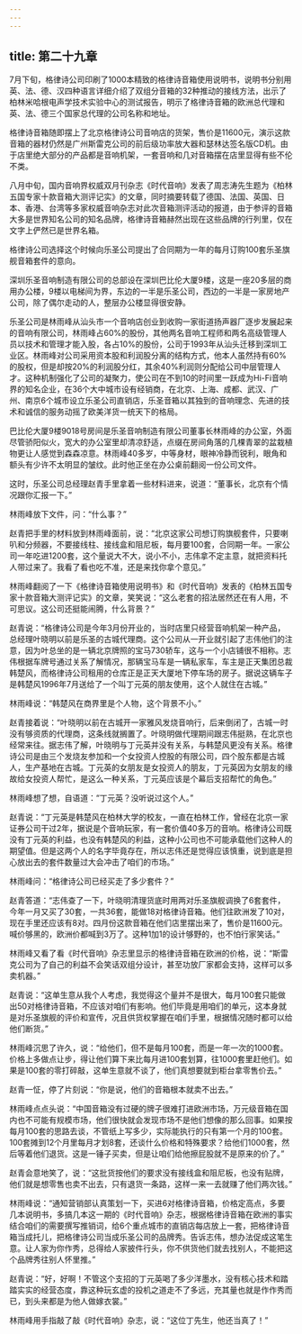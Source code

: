 ```yaml
---
---
---
```

title: 第二十九章
---




7月下旬，格律诗公司印刷了1000本精致的格律诗音箱使用说明书，说明书分别用英、法、德、汉四种语言详细介绍了双组分音箱的32种推动的接线方法，出示了柏林米哈根电声学技术实验中心的测试报告，明示了格律诗音箱的欧洲总代理和英、法、德三个国家总代理的公司名称和地址。

格律诗音箱随即摆上了北京格律诗公司音响店的货架，售价是11600元，演示这款音箱的器材仍然是广州斯雷克公司的前后级功率放大器和瑟林达签名版CD机。由于店里绝大部分的产品都是音响机架，一套音响和几对音箱摆在店里显得有些不伦不类。

八月中旬，国内音响界权威双月刊杂志《时代音响》发表了周志涛先生题为《柏林五国专家十款音箱大测评记实》的文章，同时摘要转载了德国、法国、英国、日本、香港、台湾等多家权威音响杂志对此次音箱测评活动的报道，由于参评的音箱大多是世界知名公司的知名品牌，格律诗音箱赫然出现在这些品牌的行列里，仅在文字上俨然已是世界名箱。

格律诗公司选择这个时候向乐圣公司提出了合同期为一年的每月订购100套乐圣旗舰音箱套件的意向。

深圳乐圣音响制造有限公司的总部设在深圳巴比伦大厦9楼，这是一座20多层的商用办公楼，9楼以电梯间为界，东边的一半是乐圣公司，西边的一半是一家房地产公司，除了偶尔走动的人，整层办公楼显得很安静。

乐圣公司是林雨峰从汕头市一个音响店创业到收购一家街道扬声器厂逐步发展起来的音响有限公司，林雨峰占60%的股份，其他两名音响工程师和两名高级管理人员以技术和管理才能入股，各占10%的股份，公司于1993年从汕头迁移到深圳工业区。林雨峰对公司采用资本股和利润股分离的结构方式，他本人虽然持有60%的股权，但是却按20%的利润股分红，其余40%利润则分配给公司中层管理人才。这种机制强化了公司的凝聚力，使公司在不到10的时间里一跃成为Hi-Fi音响界的知名企业，在36个大中城市设有经销商，在北京、上海、成都、武汉、广州、南京6个城市设立乐圣公司直销店，乐圣音箱以其独到的音响理念、先进的技术和诚信的服务动摇了欧美洋货一统天下的格局。

巴比伦大厦9楼9018号房间是乐圣音响制造有限公司董事长林雨峰的办公室，外面尽管骄阳似火，宽大的办公室里却清凉舒适，点缀在房间角落的几棵青翠的盆栽植物更让人感觉到森森凉意。林雨峰40多岁，中等身材，眼神冷静而锐利，眼角和额头有少许不太明显的皱纹。此时他正坐在办公桌前翻阅一份公司文件。

这时，乐圣公司总经理赵青手里拿着一些材料进来，说道：“董事长，北京有个情况跟你汇报一下。”

林雨峰放下文件，问：“什么事？”

赵青把手里的材料放到林雨峰面前，说：“北京这家公司想订购旗舰套件，只要喇叭和分频器，不要接线柱、接线盒和阻尼板，每月要100套，合同期一年。一家公司一年吃进1200套，这个量说大不大，说小不小，志伟拿不定主意，就把资料托人带过来了。我看了看也吃不准，还是来找你拿个意见。”

林雨峰翻阅了一下《格律诗音箱使用说明书》和《时代音响》发表的《柏林五国专家十款音箱大测评记实》的文章，笑笑说：“这么老套的招法居然还在有人用，不可思议。这公司还挺能闹腾，什么背景？”

赵青说：“格律诗公司是今年3月份开业的，当时店里只经营音响机架一种产品，总经理叶晓明以前是乐圣的古城代理商。这个公司从一开业就引起了志伟他们的注意，因为叶总坐的是一辆北京牌照的宝马730轿车，这与一个小店铺很不相称。志伟根据车牌号通过关系了解情况，那辆宝马车是一辆私家车，车主是正天集团总裁韩楚风，而格律诗公司租用的仓库正是正天大厦地下停车场的房子。据说这辆车子是韩楚风1996年7月送给了一个叫丁元英的朋友使用，这个人就住在古城。”

林雨峰说：“韩楚风在商界里是个人物，这个背景不小。”

赵青接着说：“叶晓明以前在古城开一家雅风发烧音响行，后来倒闭了，古城一时没有够资质的代理商，这条线就搁置了。叶晓明做代理期间跟志伟挺熟，在北京也经常来往。据志伟了解，叶晓明与丁元英并没有关系，与韩楚风更没有关系。格律诗公司是由三个发烧友参加和一个女投资人控股的有限公司，四个股东都是古城人，生产基地在古城。丁元英的女朋友是女投资人的朋友，丁元英因为女朋友的缘故给女投资人帮忙，是这么一种关系，丁元英应该是个幕后支招帮忙的角色。”

林雨峰想了想，自语道：“丁元英？没听说过这个人。”

赵青说：“丁元英是韩楚风在柏林大学的校友，一直在柏林工作，曾经在北京一家证券公司干过2年，据说是个音响玩家，有一套价值40多万的音响。格律诗公司既没有丁元英的利益，也没有韩楚风的利益，这种小公司也不可能承载他们这种人的期望值。但是这两个人的名字毕竟存在，所以志伟还是觉得应该慎重，说到底是担心放出去的套件数量过大会冲击了咱们的市场。”

林雨峰问：“格律诗公司已经买走了多少套件？”

赵青答道：“志伟查了一下，叶晓明清理货底时用两对乐圣旗舰调换了6套套件，今年一月又买了30套，一共36套，能做18对格律诗音箱。他们往欧洲发了10对，现在手里还应该有8对。四月份这款音箱在他们店里摆出来了，售价是11600元。喊价够黑的，欧洲价都喊到3万了。这种1加1的设计够野的，也不怕行家笑话。”

林雨峰又看了看《时代音响》杂志里显示的格律诗音箱在欧洲的价格，说：“斯雷克公司为了自己的利益不会笑话双组分设计，甚至功放厂家都会支持，这样可以多卖机器。”

赵青说：“这单生意从我个人考虑，我觉得这个量并不是很大，每月100套只能做出50对格律诗音箱，不应该对咱们有影响。他们毕竟是用咱们的单元，这本身就是对乐圣旗舰的评价和宣传，况且供货权掌握在咱们手里，根据情况随时都可以给他们断货。”

林雨峰沉思了许久，说：“给他们，但不是每月100套，而是一年一次的1000套。价格上多做点让步，得让他们算下来比每月进100套划算，往1000套里赶他们。如果是100套的零打碎敲，这单生意就不谈了，他们真想要就到柜台拿零售价去。”

赵青一怔，停了片刻说：“你是说，他们的音箱根本就卖不出去。”

林雨峰点点头说：“中国音箱没有过硬的牌子很难打进欧洲市场，万元级音箱在国内也不可能有规模市场，他们很快就会发现市场不是他们想像的那么回事。如果按每月100套的思路去谈，不管纸上写多少，实际能执行的只有第一个月的100套。100套摊到12个月里每月才划8套，还谈什么价格和特殊要求？给他们1000套，然后等着他们退货。这是一锤子买卖，但是让咱们给他擦屁股就不是原来的价了。”

赵青会意地笑了，说：“这批货按他们的要求没有接线盒和阻尼板，也没有贴牌，他们就是想零售也卖不出去，只有退货一条路，这样一来一去就赚了他们两次钱。”

林雨峰说：“通知营销部认真策划一下，买进6对格律诗音箱，价格定高点，多要几本说明书，多搞几本这一期的《时代音响》杂志，根据格律诗音箱在欧洲的事实结合咱们的需要撰写推销词，给6个重点城市的直销店每店放上一套，把格律诗音箱当成托儿，把格律诗公司当成乐圣公司的品牌秀。告诉志伟，想办法促成这笔生意。让人家为你作秀，总得给人家披件行头，你不供货他们就去找别人，不能把这个品牌秀往别人怀里推。”

赵青说：“好，好啊！不管这个支招的丁元英喝了多少洋墨水，没有核心技术和踏踏实实的经营态度，靠这种玩玄虚的投机之道走不了多远，充其量也就是作作秀而已，到头来都是为他人做嫁衣裳。”

林雨峰用手指敲了敲《时代音响》杂志，说：“这位丁先生，他还当真了！”